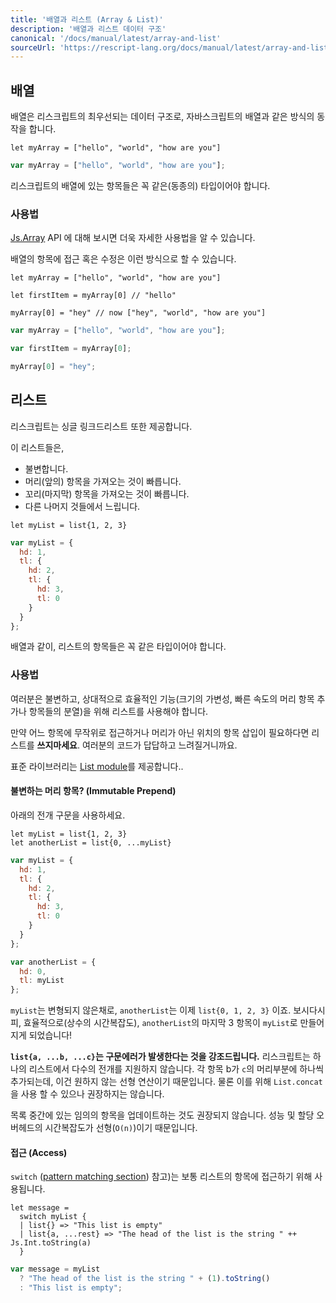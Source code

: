 ```yaml
---
title: '배열과 리스트 (Array & List)'
description: '배열과 리스트 데이터 구조'
canonical: '/docs/manual/latest/array-and-list'
sourceUrl: 'https://rescript-lang.org/docs/manual/latest/array-and-list'
---
```


## 배열

배열은 리스크립트의 최우선되는 데이터 구조로, 자바스크립트의 배열과 같은 방식의 동작을 합니다.

```reason
let myArray = ["hello", "world", "how are you"]
```
```js
var myArray = ["hello", "world", "how are you"];
```

리스크립트의 배열에 있는 항목들은 꼭 같은(동종의) 타입이어야 합니다.

### 사용법

[Js.Array](api/js/array) API 에 대해 보시면 더욱 자세한 사용법을 알 수 있습니다.

배열의 항목에 접근 혹은 수정은 이런 방식으로 할 수 있습니다.

```reason
let myArray = ["hello", "world", "how are you"]

let firstItem = myArray[0] // "hello"

myArray[0] = "hey" // now ["hey", "world", "how are you"]
```
```js
var myArray = ["hello", "world", "how are you"];

var firstItem = myArray[0];

myArray[0] = "hey";
```

## 리스트

리스크립트는 싱글 링크드리스트 또한 제공합니다.

이 리스트들은,
- 불변합니다.
- 머리(앞의) 항목을 가져오는 것이 빠릅니다.
- 꼬리(마지막) 항목을 가져오는 것이 빠릅니다.
- 다른 나머지 것들에서 느립니다.

```reason
let myList = list{1, 2, 3}
```
```js
var myList = {
  hd: 1,
  tl: {
    hd: 2,
    tl: {
      hd: 3,
      tl: 0
    }
  }
};
```

배열과 같이, 리스트의 항목들은 꼭 같은 타입이어야 합니다.

### 사용법

여러분은 불변하고, 상대적으로 효율적인 기능(크기의 가변성, 빠른 속도의 머리 항목 추가나 항목들의 분열)을 위해 리스트를 사용해야 합니다.

만약 어느 항목에 무작위로 접근하거나 머리가 아닌 위치의 항목 삽입이 필요하다면 리스트를 **쓰지마세요**. 여러분의 코드가 답답하고 느려질거니까요.

표준 라이브러리는 [List module](api/belt/list)를 제공합니다..

#### 불변하는 머리 항목? (Immutable Prepend)

아래의 전개 구문을 사용하세요.

```resason
let myList = list{1, 2, 3}
let anotherList = list{0, ...myList}
```
```js
var myList = {
  hd: 1,
  tl: {
    hd: 2,
    tl: {
      hd: 3,
      tl: 0
    }
  }
};

var anotherList = {
  hd: 0,
  tl: myList
};
```

`myList`는 변형되지 않은채로, `anotherList`는 이제 `list{0, 1, 2, 3}` 이죠. 보시다시피, 효율적으로(상수의 시간복잡도), `anotherList`의 마지막 3 항목이 `myList`로 만들어지게 되었습니다!

**`list{a, ...b, ...c}`는 구문에러가 발생한다는 것을 강조드립니다.** 리스크립트는 하나의 리스트에서 다수의 전개를 지원하지 않습니다. 각 항목 b가 `c`의 머리부분에 하나씩 추가되는데, 이건 원하지 않는 선형 연산이기 때문입니다. 물론 이를 위해 `List.concat`을 사용 할 수 있으나 권장하지는 않습니다.

목록 중간에 있는 임의의 항목을 업데이트하는 것도 권장되지 않습니다. 성능 및 할당 오버헤드의 시간복잡도가 선형(`O(n)`)이기 때문입니다.

#### 접근 (Access)

`switch` ([pattern matching section](pattern-matching-destructuring.md)) 참고)는 보통 리스트의 항목에 접근하기 위해 사용됩니다.

```reason
let message =
  switch myList {
  | list{} => "This list is empty"
  | list{a, ...rest} => "The head of the list is the string " ++ Js.Int.toString(a)
  }
```
```js
var message = myList
  ? "The head of the list is the string " + (1).toString()
  : "This list is empty";
```
